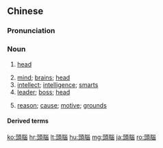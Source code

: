 {{also|头脑}}
==Chinese==
{{zh-forms|s=头脑|lit=head and brain}}

===Pronunciation===
{{zh-pron
|m=tóunǎo
|c=tau4 nou5
|h=pfs=thèu-nó
|mn=xm,zz,kh,tn,lk,yl,km,mg:thâu-náu/qz,hc,tc:thâu-ló/tp,sx:thâu-nó͘
|cat=n
}}

===Noun===
{{zh-noun}}

# {{lb|zh|archaic|literary}} [[head]]
# [[mind]]; [[brains]]; [[head]]
# [[intellect]]; [[intelligence]]; [[smart]]s
# [[leader]]; [[boss]]; [[head]]
# {{lb|zh|literary}} [[reason]]; [[cause]]; [[motive]]; [[grounds]]

====Derived terms====
{{zh-der|大頭腦|不知一個頭腦|好頭腦|不知頭腦|摸不著頭腦/摸不着头脑|打大頭腦|沒頭腦官司|沒頭腦的事|沒頭腦|有頭腦|頭腦派|頭腦體操|頭腦湯|頭腦酒|頭腦簡單}}

[[ko:頭腦]]
[[hr:頭腦]]
[[lt:頭腦]]
[[hu:頭腦]]
[[mg:頭腦]]
[[ja:頭腦]]
[[ro:頭腦]]